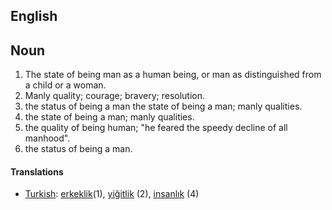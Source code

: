==English==
== Noun ==
# The state of being man as a human being, or man as distinguished from a child or a woman.
# Manly quality; courage; bravery; resolution.
# the status of being a man the state of being a man; manly qualities.
# the state of being a man; manly qualities.
# the quality of being human; "he feared the speedy decline of all manhood".
# the status of being a man.

====Translations====
*[[Turkish]]: [[erkeklik]](1), [[yiğitlik]] (2), [[insanlık]] (4)